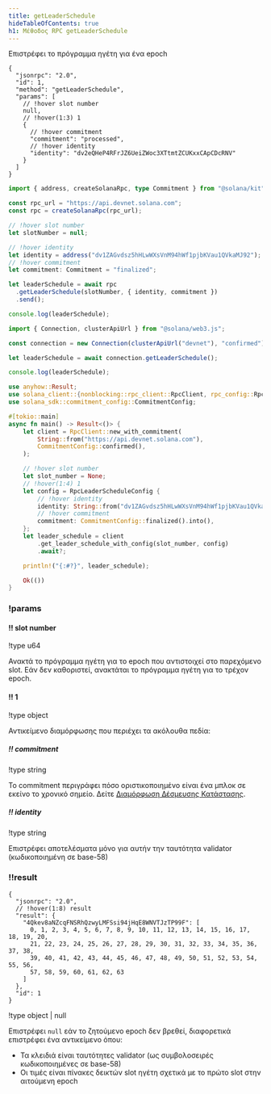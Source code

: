 ```yaml
---
title: getLeaderSchedule
hideTableOfContents: true
h1: Μέθοδος RPC getLeaderSchedule
---
```


Επιστρέφει το πρόγραμμα ηγέτη για ένα epoch

<APIMethod>

```jsonc !!request curl
{
  "jsonrpc": "2.0",
  "id": 1,
  "method": "getLeaderSchedule",
  "params": [
    // !hover slot number
    null,
    // !hover(1:3) 1
    {
      // !hover commitment
      "commitment": "processed",
      // !hover identity
      "identity": "dv2eQHeP4RFrJZ6UeiZWoc3XTtmtZCUKxxCApCDcRNV"
    }
  ]
}
```

```ts !!request title="Kit"
import { address, createSolanaRpc, type Commitment } from "@solana/kit";

const rpc_url = "https://api.devnet.solana.com";
const rpc = createSolanaRpc(rpc_url);

// !hover slot number
let slotNumber = null;

// !hover identity
let identity = address("dv1ZAGvdsz5hHLwWXsVnM94hWf1pjbKVau1QVkaMJ92");
// !hover commitment
let commitment: Commitment = "finalized";

let leaderSchedule = await rpc
  .getLeaderSchedule(slotNumber, { identity, commitment })
  .send();

console.log(leaderSchedule);
```

```ts !!request title="web3.js"
import { Connection, clusterApiUrl } from "@solana/web3.js";

const connection = new Connection(clusterApiUrl("devnet"), "confirmed");

let leaderSchedule = await connection.getLeaderSchedule();

console.log(leaderSchedule);
```

```rs !!request title="Rust"
use anyhow::Result;
use solana_client::{nonblocking::rpc_client::RpcClient, rpc_config::RpcLeaderScheduleConfig};
use solana_sdk::commitment_config::CommitmentConfig;

#[tokio::main]
async fn main() -> Result<()> {
    let client = RpcClient::new_with_commitment(
        String::from("https://api.devnet.solana.com"),
        CommitmentConfig::confirmed(),
    );

    // !hover slot number
    let slot_number = None;
    // !hover(1:4) 1
    let config = RpcLeaderScheduleConfig {
        // !hover identity
        identity: String::from("dv1ZAGvdsz5hHLwWXsVnM94hWf1pjbKVau1QVkaMJ92").into(),
        // !hover commitment
        commitment: CommitmentConfig::finalized().into(),
    };
    let leader_schedule = client
        .get_leader_schedule_with_config(slot_number, config)
        .await?;

    println!("{:#?}", leader_schedule);

    Ok(())
}
```

### !params

#### !! slot number

!type u64

Ανακτά το πρόγραμμα ηγέτη για το epoch που αντιστοιχεί στο παρεχόμενο slot. Εάν
δεν καθοριστεί, ανακτάται το πρόγραμμα ηγέτη για το τρέχον epoch.

#### !! 1

!type object

Αντικείμενο διαμόρφωσης που περιέχει τα ακόλουθα πεδία:

##### !! commitment

!type string

Το commitment περιγράφει πόσο οριστικοποιημένο είναι ένα μπλοκ σε εκείνο το
χρονικό σημείο. Δείτε
[Διαμόρφωση Δέσμευσης Κατάστασης](/docs/rpc#configuring-state-commitment).

##### !! identity

!type string

Επιστρέφει αποτελέσματα μόνο για αυτήν την ταυτότητα validator (κωδικοποιημένη
σε base-58)

### !!result

```jsonc !response
{
  "jsonrpc": "2.0",
  // !hover(1:8) result
  "result": {
    "4Qkev8aNZcqFNSRhQzwyLMFSsi94jHqE8WNVTJzTP99F": [
      0, 1, 2, 3, 4, 5, 6, 7, 8, 9, 10, 11, 12, 13, 14, 15, 16, 17, 18, 19, 20,
      21, 22, 23, 24, 25, 26, 27, 28, 29, 30, 31, 32, 33, 34, 35, 36, 37, 38,
      39, 40, 41, 42, 43, 44, 45, 46, 47, 48, 49, 50, 51, 52, 53, 54, 55, 56,
      57, 58, 59, 60, 61, 62, 63
    ]
  },
  "id": 1
}
```

!type object | null

Επιστρέφει `null` εάν το ζητούμενο epoch δεν βρεθεί, διαφορετικά επιστρέφει ένα
αντικείμενο όπου:

- Τα κλειδιά είναι ταυτότητες validator (ως συμβολοσειρές κωδικοποιημένες σε
  base-58)
- Οι τιμές είναι πίνακες δεικτών slot ηγέτη σχετικά με το πρώτο slot στην
  αιτούμενη epoch

</APIMethod>
